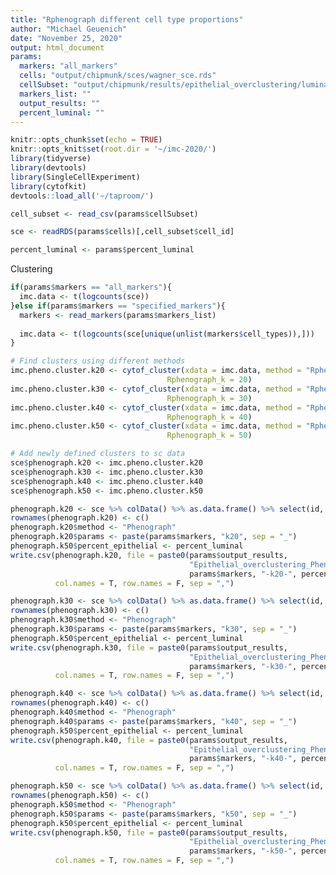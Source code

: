 ```yaml
---
title: "Rphenograph different cell type proportions"
author: "Michael Geuenich"
date: "November 25, 2020"
output: html_document
params:
  markers: "all_markers"
  cells: "output/chipmunk/sces/wagner_sce.rds"
  cellSubset: "output/chipmunk/results/epithelial_overclustering/luminal_20.csv" 
  markers_list: ""
  output_results: ""
  percent_luminal: ""
---
```


```r
knitr::opts_chunk$set(echo = TRUE)
knitr::opts_knit$set(root.dir = '~/imc-2020/')
library(tidyverse)
library(devtools)
library(SingleCellExperiment)
library(cytofkit)
devtools::load_all('~/taproom/')
```


```r
cell_subset <- read_csv(params$cellSubset)

sce <- readRDS(params$cells)[,cell_subset$cell_id]

percent_luminal <- params$percent_luminal
```


Clustering
```r
if(params$markers == "all_markers"){
  imc.data <- t(logcounts(sce))
}else if(params$markers == "specified_markers"){
  markers <- read_markers(params$markers_list)
  
  imc.data <- t(logcounts(sce[unique(unlist(markers$cell_types)),]))
}
```

```r
# Find clusters using different methods
imc.pheno.cluster.k20 <- cytof_cluster(xdata = imc.data, method = "Rphenograph",
                                   Rphenograph_k = 20)
imc.pheno.cluster.k30 <- cytof_cluster(xdata = imc.data, method = "Rphenograph",
                                   Rphenograph_k = 30)
imc.pheno.cluster.k40 <- cytof_cluster(xdata = imc.data, method = "Rphenograph",
                                   Rphenograph_k = 40)
imc.pheno.cluster.k50 <- cytof_cluster(xdata = imc.data, method = "Rphenograph",
                                   Rphenograph_k = 50)

# Add newly defined clusters to sc data
sce$phenograph.k20 <- imc.pheno.cluster.k20
sce$phenograph.k30 <- imc.pheno.cluster.k30
sce$phenograph.k40 <- imc.pheno.cluster.k40
sce$phenograph.k50 <- imc.pheno.cluster.k50
```


```r
phenograph.k20 <- sce %>% colData() %>% as.data.frame() %>% select(id, "phenograph.k20")
rownames(phenograph.k20) <- c()
phenograph.k20$method <- "Phenograph"
phenograph.k20$params <- paste(params$markers, "k20", sep = "_")
phenograph.k50$percent_epithelial <- percent_luminal
write.csv(phenograph.k20, file = paste0(params$output_results, 
                                        "Epithelial_overclustering_Phenograph_clusters-",
                                        params$markers, "-k20-", percent_luminal, ".csv"),
          col.names = T, row.names = F, sep = ",")

phenograph.k30 <- sce %>% colData() %>% as.data.frame() %>% select(id, "phenograph.k30")
rownames(phenograph.k30) <- c()
phenograph.k30$method <- "Phenograph"
phenograph.k30$params <- paste(params$markers, "k30", sep = "_")
phenograph.k50$percent_epithelial <- percent_luminal
write.csv(phenograph.k30, file = paste0(params$output_results, 
                                        "Epithelial_overclustering_Phenograph_clusters-",
                                        params$markers, "-k30-", percent_luminal, ".csv"),
          col.names = T, row.names = F, sep = ",")

phenograph.k40 <- sce %>% colData() %>% as.data.frame() %>% select(id, "phenograph.k40")
rownames(phenograph.k40) <- c()
phenograph.k40$method <- "Phenograph"
phenograph.k40$params <- paste(params$markers, "k40", sep = "_")
phenograph.k50$percent_epithelial <- percent_luminal
write.csv(phenograph.k40, file = paste0(params$output_results, 
                                        "Epithelial_overclustering_Phenograph_clusters-",
                                        params$markers, "-k40-", percent_luminal, ".csv"),
          col.names = T, row.names = F, sep = ",")

phenograph.k50 <- sce %>% colData() %>% as.data.frame() %>% select(id, "phenograph.k50")
rownames(phenograph.k50) <- c()
phenograph.k50$method <- "Phenograph"
phenograph.k50$params <- paste(params$markers, "k50", sep = "_")
phenograph.k50$percent_epithelial <- percent_luminal
write.csv(phenograph.k50, file = paste0(params$output_results, 
                                        "Epithelial_overclustering_Phenograph_clusters-",
                                        params$markers, "-k50-", percent_luminal, ".csv"),
          col.names = T, row.names = F, sep = ",")
```
